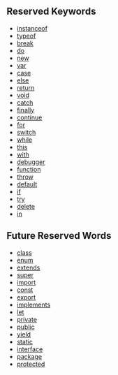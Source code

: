 == Reserved Keywords ==

*[[instanceof]]
*[[typeof]]
*[[break]]
*[[do]]
*[[new]]
*[[var]]
*[[case]]
*[[else]]
*[[return]]
*[[void]]
*[[catch]]
*[[finally]]
*[[continue]]
*[[for]]
*[[switch]]
*[[while]]
*[[this]]
*[[with]]
*[[debugger]]
*[[function]]
*[[throw]]
*[[default]]
*[[if]]
*[[try]]
*[[delete]]
*[[in]]

== Future Reserved Words ==

*[[class]]
*[[enum]]
*[[extends]]
*[[super]]
*[[import]]
*[[const]]
*[[export]]
*[[implements]]
*[[let]]
*[[private]]
*[[public]]
*[[yield]]
*[[static]]
*[[interface]]
*[[package]]
*[[protected]]
